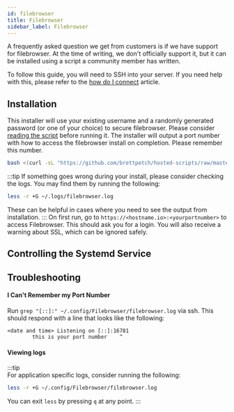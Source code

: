 ```yaml
---
id: filebrowser
title: Filebrowser
sidebar_label: Filebrowser
---
```


A frequently asked question we get from customers is if we have support for filebrowser. At the time of writing, we don't officially support it, but it can be installed using a script a community member has written.

To follow this guide, you will need to SSH into your server. If you need help with this, please refer to the [how do I connect](../getting-started/how-do-i-connect.md) article.


<Community />

## Installation

This installer will use your existing username and a randomly generated password (or one of your choice) to secure filebrowser. Please consider [reading the script](https://github.com/brettpetch/hosted-scripts/raw/master/filebrowser.sh) before running it. The installer will output a port number with how to access the filebrowser install on completion. Please remember this number.

```bash
bash <(curl -sL "https://github.com/brettpetch/hosted-scripts/raw/master/filebrowser.sh")
```

:::tip
If something goes wrong during your install, please consider checking the logs. You may find them by running the following:

```bash
less -r +G ~/.logs/filebrowser.log
```

These can be helpful in cases where you need to see the output from installation.
:::
On first run, go to `https://<hostname.io>:<yourportnumber>` to access Filebrowser. This should ask you for a login. You will also receive a warning about SSL, which can be ignored safely.

## Controlling the Systemd Service


<UserSystemd service="filebrowser" />

## Troubleshooting

#### I Can't Remember my Port Number

Run `grep "[::]:" ~/.config/Filebrowser/filebrowser.log` via ssh. This should respond with a line that looks like the following:

```plaintext
<date and time> Listening on [::]:16781
        this is your port number    ^
```

#### Viewing logs

:::tip  
For application specific logs, consider running the following:

```bash
less -r +G ~/.config/Filebrowser/filebrowser.log
```

You can exit `less` by pressing `q` at any point.
:::
